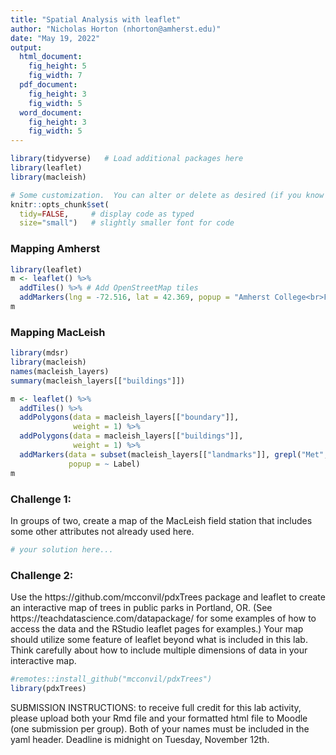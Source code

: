 ```yaml
---
title: "Spatial Analysis with leaflet"
author: "Nicholas Horton (nhorton@amherst.edu)"
date: "May 19, 2022"
output:
  html_document:
    fig_height: 5
    fig_width: 7
  pdf_document:
    fig_height: 3
    fig_width: 5
  word_document:
    fig_height: 3
    fig_width: 5
---
```


```r
library(tidyverse)   # Load additional packages here 
library(leaflet)
library(macleish)

# Some customization.  You can alter or delete as desired (if you know what you are doing).
knitr::opts_chunk$set(
  tidy=FALSE,     # display code as typed
  size="small")   # slightly smaller font for code
```



### Mapping Amherst

```r
library(leaflet)
m <- leaflet() %>%
  addTiles() %>% # Add OpenStreetMap tiles
  addMarkers(lng = -72.516, lat = 42.369, popup = "Amherst College<br>Founded 1821")
m
```

### Mapping MacLeish

```r
library(mdsr)
library(macleish)
names(macleish_layers)
summary(macleish_layers[["buildings"]])
```

```r
m <- leaflet() %>%
  addTiles() %>%
  addPolygons(data = macleish_layers[["boundary"]],
              weight = 1) %>%
  addPolygons(data = macleish_layers[["buildings"]],
              weight = 1) %>%
  addMarkers(data = subset(macleish_layers[["landmarks"]], grepl("Met", Label)), 
             popup = ~ Label)
m
```

### Challenge 1:

In groups of two, create a map of the MacLeish field station that includes some other attributes not already used here.  

```r
# your solution here...

```


### Challenge 2: 

Use the https://github.com/mcconvil/pdxTrees package and leaflet to create an interactive map of trees in public parks in Portland, OR. (See https://teachdatascience.com/datapackage/ for some examples of how to access the data and the RStudio leaflet pages for examples.)  Your map should utilize some feature of leaflet beyond what is included in this lab.  Think carefully about how to include multiple dimensions of data in your interactive map.

```r
#remotes::install_github("mcconvil/pdxTrees")
library(pdxTrees)
```

SUBMISSION INSTRUCTIONS: to receive full credit for this lab activity, please upload both your Rmd file and your formatted html file to Moodle (one submission per group).
Both of your names must be included in the yaml header.
Deadline is midnight on Tuesday, November 12th.
